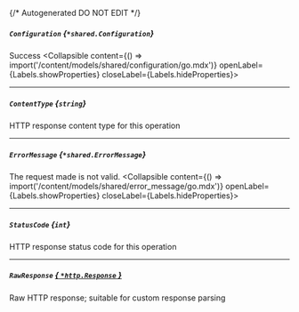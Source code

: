 {/* Autogenerated DO NOT EDIT  */}

##### `Configuration` *{`*shared.Configuration`}*
Success
<Collapsible content={() => import('/content/models/shared/configuration/go.mdx')} openLabel={Labels.showProperties} closeLabel={Labels.hideProperties}>
</Collapsible>

---
##### `ContentType` *{`string`}*
HTTP response content type for this operation

---
##### `ErrorMessage` *{`*shared.ErrorMessage`}*
The request made is not valid.
<Collapsible content={() => import('/content/models/shared/error_message/go.mdx')} openLabel={Labels.showProperties} closeLabel={Labels.hideProperties}>
</Collapsible>

---
##### `StatusCode` *{`int`}*
HTTP response status code for this operation

---
##### `RawResponse` [*{ `*http.Response` }*](https://pkg.go.dev/net/http#Response)
Raw HTTP response; suitable for custom response parsing


